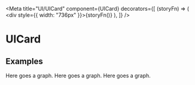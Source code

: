 
<Meta
  title="UI/UICard"
  component={UICard}
  decorators={[
    (storyFn) => (
      <ChartsProvider>
        <div style={{ width: "736px" }}>{storyFn()}</div>
      </ChartsProvider>
    ),
  ]}
/>

# UICard

## Examples

<Preview>
  <Story name="withTitle">
    <UICard isLoading={false}>
      <UICard.Header title="Card with Title" />
    </UICard>
  </Story>
</Preview>

<Preview>
  <Story name="withSubtitle">
    <UICard isLoading={false}>
      <UICard.Header
        title="Card with Title"
        subtitle="A long description goes in this part"
      />
    </UICard>
  </Story>
</Preview>

<Preview>
  <Story name="withPlaceholder">
    <UICard isLoading={true}>
      <UICard.Header
        title="Card with Title"
        subtitle="A long description goes in this part"
      >
        <UILegends
          legendsData={[
            { color: "supportive500", label: "Avg Legend 1", shape: "line" },
            { color: "primary500", label: "Avg Legend 2", shape: "dot" },
          ]}
        />
      </UICard.Header>
      <UICard.Placeholder>
        <ContentLoader
          speed={3}
          width={736}
          height={89}
          viewBox="0 0 736 89"
          backgroundColor="#3A4458"
          foregroundColor="#585C6C"
        >
          <rect x="24" y="28" rx="4" ry="4" width="140" height="16" />
          <rect x="24" y="52" rx="4" ry="4" width="261" height="10" />
          <circle cx="612" cy="34" r="4" />
          <rect x="623" y="29" rx="4" ry="4" width="90" height="10" />
        </ContentLoader>
      </UICard.Placeholder>
    </UICard>
  </Story>
</Preview>

<Preview>
  <Story name="withLegends">
    <UICard isLoading={false}>
      <UICard.Header
        title="Card with Title"
        subtitle="A long description goes in this part"
      >
        <UILegends
          legendsData={[
            { color: "supportive500", label: "Avg Legend 1", shape: "line" },
            { color: "primary500", label: "Avg Legend 2", shape: "dot" },
          ]}
        />
      </UICard.Header>
    </UICard>
  </Story>
</Preview>

<Preview>
  <Story name="withContent">
    <UICard isLoading={false}>
      <UICard.Header
        title="Card with Title"
        subtitle="A long description goes in this part"
      />
      <UICard.Content>
        <UIText tag="body2">Here goes a graph.</UIText>
      </UICard.Content>
    </UICard>
  </Story>
</Preview>

<Preview>
  <Story name="withoutHeader">
    <UICard isLoading={false}>
      <UICard.Content>
        <UIText tag="body2">Here goes a graph.</UIText>
      </UICard.Content>
    </UICard>
  </Story>
</Preview>

<Preview>
  <Story name="withAllSections">
    <UICard isLoading={false}>
      <UICard.Header
        title="Card with Title"
        subtitle="A long description goes in this part"
      >
        <UILegends
          legendsData={[
            { color: "supportive500", label: "Avg Legend 1", shape: "line" },
            { color: "primary500", label: "Avg Legend 2", shape: "dot" },
          ]}
        />
      </UICard.Header>
      <UICard.Content>
        <UIText tag="body2">Here goes a graph.</UIText>
      </UICard.Content>
    </UICard>
  </Story>
</Preview>
